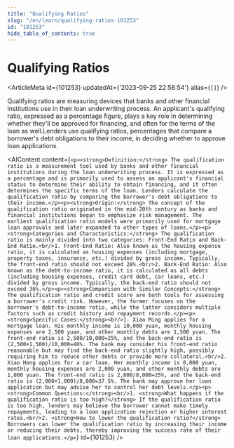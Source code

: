 ```yaml
---
title: "Qualifying Ratios"
slug: "/en/learn/qualifying-ratios-101253"
id: "101253"
hide_table_of_contents: true
---
```



# Qualifying Ratios

<ArticleMeta id={101253} updatedAt={'2023-09-25 22:58:54'} alias={`[]`} />
<div className='border-solid border-b border-t-0 my-4 border-[var(--ifm-color-gray-300)]' />

Qualifying ratios are measuring devices that banks and other financial institutions use in their loan underwriting process. An applicant's qualifying ratio, expressed as a percentage figure, plays a key role in determining whether they'll be approved for financing, and often for the terms of the loan as well.Lenders use qualifying ratios, percentages that compare a borrower's debt obligations to their income, in deciding whether to approve loan applications.

<AIContent content={`<p><strong>Definition:</strong> The qualification ratio is a measurement tool used by banks and other financial institutions during the loan underwriting process. It is expressed as a percentage and is primarily used to assess an applicant's financial status to determine their ability to obtain financing, and it often determines the specific terms of the loan. Lenders calculate the qualification ratio by comparing the borrower's debt obligations to their income.</p><p><strong>Origin:</strong> The concept of the qualification ratio originated in the mid-20th century as banks and financial institutions began to emphasize risk management. The earliest qualification ratio models were primarily used for mortgage loan approvals and later expanded to other types of loans.</p><p><strong>Categories and Characteristics:</strong> The qualification ratio is mainly divided into two categories: Front-End Ratio and Back-End Ratio.<br/>1. Front-End Ratio: Also known as the housing expense ratio, it is calculated as housing expenses (including mortgage, property taxes, insurance, etc.) divided by gross income. Typically, the front-end ratio should not exceed 28%.<br/>2. Back-End Ratio: Also known as the debt-to-income ratio, it is calculated as all debts (including housing expenses, credit card debt, car loans, etc.) divided by gross income. Typically, the back-end ratio should not exceed 36%.</p><p><strong>Comparison with Similar Concepts:</strong> The qualification ratio and credit score are both tools for assessing a borrower's credit risk. However, the former focuses on the borrower's debt-to-income ratio, while the latter considers multiple factors such as credit history and repayment records.</p><p><strong>Specific Cases:</strong><br/>1. Xiao Ming applies for a mortgage loan. His monthly income is 10,000 yuan, monthly housing expenses are 2,500 yuan, and other monthly debts are 1,500 yuan. The front-end ratio is 2,500/10,000=25%, and the back-end ratio is (2,500+1,500)/10,000=40%. The bank may consider his front-end ratio reasonable but may find the back-end ratio slightly high, possibly requiring him to reduce other debts or provide more collateral.<br/>2. Xiao Hong applies for a car loan. Her monthly income is 8,000 yuan, monthly housing expenses are 2,000 yuan, and other monthly debts are 1,000 yuan. The front-end ratio is 2,000/8,000=25%, and the back-end ratio is (2,000+1,000)/8,000=37.5%. The bank may approve her loan application but may advise her to control her debt levels.</p><p><strong>Common Questions:</strong><br/>1. <strong>What happens if the qualification ratio is too high?</strong> If the qualification ratio is too high, lenders may believe the borrower cannot make timely repayments, leading to a loan application rejection or higher interest rates.<br/>2. <strong>How to lower the qualification ratio?</strong> Borrowers can lower the qualification ratio by increasing their income or reducing their debts, thereby improving the success rate of their loan applications.</p>`} id={101253} />

